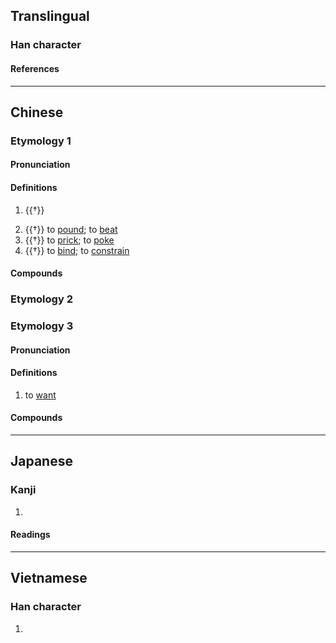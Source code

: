 {{character info/new}}
==Translingual==

===Han character===
{{Han char|rn=64|rad=手|as=06|sn=9|four=51014|canj=QMIG|ids=⿰扌至}}

====References====
{{Han ref|kx=0429.110|dkj=12025|dj=0778.060|hdz=31868.130|uh=6303}}

----

==Chinese==
{{zh-forms}}

===Etymology 1===

====Pronunciation====
{{zh-pron
|m=挃
|c=zat6
|mc=y
|oc=y
|cat=v
}}

====Definitions====
{{zh-hanzi}}

# {{†}} {{lb|zh|onomatopoeia}} {{n-g|The [[sound]] of [[harvest]]ing [[grain]].}}
#: {{zh-x|穫 之 挃{zhì}挃{zhì}，積 之 栗栗。|They '''fall rustling''' before the reapers. And [the sheaves] are set up solidly.|ref=Shijing}}
# {{†}} to [[pound]]; to [[beat]]
# {{†}} to [[prick]]; to [[poke]]
# {{†}} to [[bind]]; to [[constrain]]

====Compounds====
{{zh-der|挃挃}}

===Etymology 2===
{{zh-see|𢲼|v}}

===Etymology 3===

====Pronunciation====
{{zh-pron
|md=dĭk
|mn=xm,qz,tw:ti̍h/xm:tî/xm,zz:ti̍hⁿ
|cat=v
}}

====Definitions====
{{zh-hanzi}}

# {{lb|zh|Min}} to [[want]]

====Compounds====
{{zh-der|欲挃|毋挃}}

----

==Japanese==

===Kanji===
{{ja-kanji|grade=|rs=手06}}

# {{defn|lang=ja|sort=手06}}

====Readings====
{{ja-readings|goon=[[しち]] (shichi)|kanon=[[しつ]] (shitsu), [[ちつ]] (chitsu)|kun=[[さす]] (sasu)}}

----

==Vietnamese==

===Han character===
{{vi-hantu|chọi|rs=手06}}

# {{defn|lang=vi|sort=手06}}